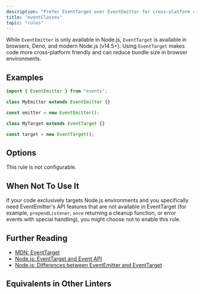 ```yaml
---
description: "Prefer EventTarget over EventEmitter for cross-platform compatibility."
title: "eventClasses"
topic: "rules"
---
```




<RuleSummary plugin="browser" rule="eventClasses" />

While `EventEmitter` is only available in Node.js, `EventTarget` is available in browsers, Deno, and modern Node.js (v14.5+).
Using `EventTarget` makes code more cross-platform friendly and can reduce bundle size in browser environments.

## Examples

<Tabs>
<TabItem label="❌ Incorrect">

```ts
import { EventEmitter } from "events";

class MyEmitter extends EventEmitter {}

const emitter = new EventEmitter();
```

</TabItem>
<TabItem label="✅ Correct">

```ts
class MyTarget extends EventTarget {}

const target = new EventTarget();
```

</TabItem>
</Tabs>

## Options

This rule is not configurable.

## When Not To Use It

If your code exclusively targets Node.js environments and you specifically need EventEmitter's API features that are not available in EventTarget (for example, `prependListener`, `once` returning a cleanup function, or error events with special handling), you might choose not to enable this rule.

## Further Reading

- [MDN: EventTarget](https://developer.mozilla.org/en-US/docs/Web/API/EventTarget)
- [Node.js: EventTarget and Event API](https://nodejs.org/api/events.html#eventtarget-and-event-api)
- [Node.js: Differences between EventEmitter and EventTarget](https://nodejs.org/api/events.html#eventtarget-and-event-api)

## Equivalents in Other Linters

<RuleEquivalents pluginId="browser" ruleId="eventClasses" />
